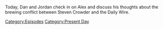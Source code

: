 {{DEFAULTSORT:
    #_EPISODE_0770:January 20, 2023
}}{{Episode
    | title           = January 20, 2023
    | caption         = [https://knowledgefight.libsyn.com/770-january-20-2023 Listen to this episode on Libsyn]
    | episodeNumber   = 770
    | length          = 01:40:05
    | airDate         = January 23, 2023
    | coverageDate    = January 20, 2023
    | episodeType     = [[:Category:Present Day|Present Day]]
    | previousEpisode = [[769: December 17, 2003]]
}}

{{Stub}}

Today, Dan and Jordan check in on Alex and discuss his thoughts about the brewing conflict between Steven Crowder and the Daily Wire.

[[Category:Episodes]]
[[Category:Present Day]]
